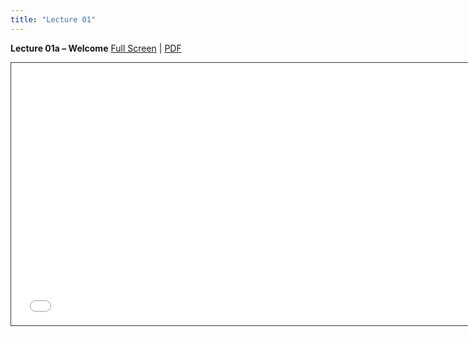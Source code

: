 ```yaml
---
title: "Lecture 01"
---
```


**Lecture 01a -- Welcome** [Full Screen](Lecture-01a.qmd) | [PDF](Lecture-01a.pdf) 

```{=html}
<iframe class="slide-deck" src="Lecture-01a.html" height="420" width="747" style="border: 1px solid #2e3846;"></iframe>
```

<!-- **Lecture 01b -- The beginning is the end: a revision** [Full Screen](lecture-01b.qmd) | [PDF](lecture-01b.pdf)  -->

<!-- ```{=html}
<iframe class="slide-deck" src="lecture-01b.html" height="420" width="747" style="border: 1px solid #2e3846;"></iframe>
``` -->
